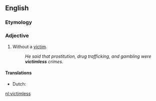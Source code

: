 ==English==

===Etymology===
{{suffix|victim|less}}

===Adjective===
{{en-adj|-}}

# Without a [[victim]].
#: ''He said that prostitution, drug trafficking, and gambling were '''victimless''' crimes.''

====Translations====
{{trans-top|without a victim}}
*Dutch: {{t+|nl|slachtofferloos}}
{{trans-mid}}
{{trans-bottom}}

[[nl:victimless]]